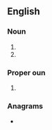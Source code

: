 ==English==

===Noun===
{{en-noun|-}}
#{{initialism of|Self-Aid Buddy Care}}
#{{initialism of|Stand and Be Counted}}

===Proper oun===
{{en-proper noun|-}}
#{{lb|en|South Africa}} {{initialism of|South African Broadcasting Company}}

===Anagrams===
* {{anagrams|en|ABCS|ABCs|B. A. Sc.|B.A.Sc.|BACS|BASc|SCBA|bacs|cabs|scab}}